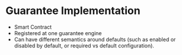 # Guarantee Implementation

* Smart Contract
* Registered at one guarantee engine
* Can have different semantics around defaults (such as enabled or disabled by default, or required vs default configuration).